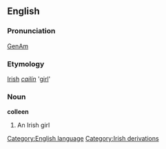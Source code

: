 ==English==

===Pronunciation===
[[w:General American|GenAm]] {{IPA|[k&#593;&#712;lin]}}

===Etymology===
[[Irish]] ''[[cailín]]'' '[[girl]]'

===Noun===
'''colleen'''
#An Irish girl

[[Category:English language]]
[[Category:Irish derivations]]